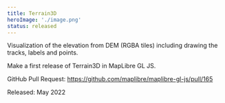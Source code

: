 ```yaml
---
title: Terrain3D
heroImage: './image.png'
status: released
---
```


Visualization of the elevation from DEM (RGBA tiles) including drawing the tracks, labels and points.

Make a first release of Terrain3D in MapLibre GL JS.

GitHub Pull Request: https://github.com/maplibre/maplibre-gl-js/pull/165

Released: May 2022
